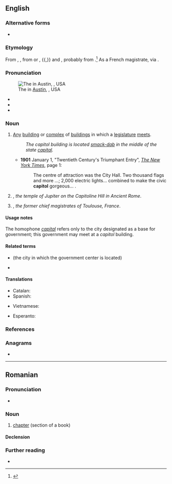 {{also|Capitol|capítol}}

==English==

===Alternative forms===
* {{sense|Washington D.C. building for U.S. Congress}} {{l|en|Capitol}} {{qualifier|usually capitalized}}

===Etymology===
From {{inh|en|enm|capitoile}}, {{m|enm|capitolie}}, from {{der|en|xno|capitolie}} or {{m|frm|capitoile}}, {{der|en|frm|capitole}}{{,}} and {{der|en|la|Capitōlium|t=the Temple of Jupiter in Rome, the Capitoline Hill}}, probably from {{m|la|caput|t=head}}.<ref>{{R:OED Online|code=27479|Capitol|part of speech=n}}</ref> As a French magistrate, via {{der|en|fr|capitoul}}.

===Pronunciation===
[[File:Texas State Capitol, Austin, Texas, USA - 20130913.jpg|thumb|upright|The {{w|Texas State Capitol}} in [[w:Austin, Texas|Austin]], {{w|Texas}}, USA]]

* {{IPA|en|/ˈkæp.ɪ.təl/}}
* {{hyph|en|cap|i|tol}}
* {{homophones|en|capital}}

===Noun===
{{en-noun}}

# {{lb|en|US}} [[any|Any]] [[building]] or [[complex]] of [[buildings]] in which a [[legislature]] [[meet]]s.
#: ''The capitol building is located [[smack-dab]] in the middle of the state [[capital]].''
#* '''1901''' January 1, "Twentieth Century's Triumphant Entry", ''[[w:The New York Times|The New York Times]]'', page 1:<!--confirmed on microfilm-->
#*: The centre<!--sic--> of attraction was the City Hall. Two thousand flags and more&nbsp;...; 2,000 electric lights... combined to make the civic '''capitol''' gorgeous...&nbsp;.
# {{lb|en|historical}} {{alternative form of|en|Capitol}}, ''the temple of Jupiter on the Capitoline Hill in Ancient Rome''.
# {{lb|en|historical}} {{alternative form of|en|capitoul}}, ''the former chief magistrates of Toulouse, France''.

====Usage notes====
The homophone ''[[capital]]'' refers only to the city designated as a base for government; this government may meet at a ''capitol'' building.

====Related terms====
* {{l|en|capital}} (the city in which the government center is located)
* {{l|en|Capitoline}}

====Translations====
{{trans-see|Capitoline temple of Jupiter|Capitol}}

{{trans-top|Any building where a legislature meets}}
* Catalan: {{t+|ca|capitoli|m}}
* Spanish: {{t+|es|capitolio|m}}
{{trans-mid}}
* Vietnamese: {{t+|vi|thủ phủ}}
{{trans-bottom}}

{{trans-see|particular capitol buildings|Capitol}}

{{trans-see|magistrates of Toulouse, France|capitoul}}

{{checktrans-top}}
* Esperanto: {{t-check|eo|kapitolo}}
{{trans-mid}}
{{trans-bottom}}

===References===
<references />

===Anagrams===
* {{anagrams|en|a=acilopt|coalpit|lipcoat|optical|pit coal|topical}}

----

==Romanian==

===Pronunciation===
* {{IPA|ro|/ka.piˈtol/}}

===Noun===
{{ro-noun|n|capitole}}

# [[chapter]] (section of a book)

====Declension====
{{ro-noun-n}}

===Further reading===
* {{R:DEX}}